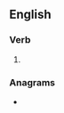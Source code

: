 ==English==

===Verb===
{{head|en|verb form}}

# {{present participle of|rick|lang=en|nocat=1}}

===Anagrams===
* {{anagrams|en|a=cgiiknr|kingric}}